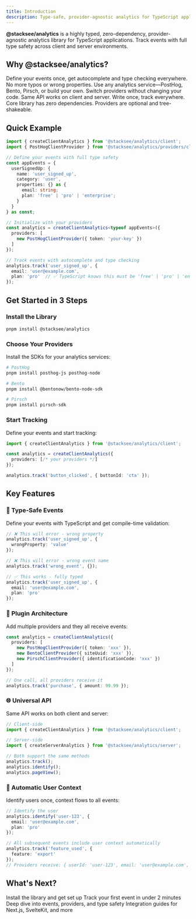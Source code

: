 ```yaml
---
title: Introduction
description: Type-safe, provider-agnostic analytics for TypeScript applications
---
```



**@stacksee/analytics** is a highly typed, zero-dependency, provider-agnostic analytics library for TypeScript applications. Track events with full type safety across client and server environments.

## Why @stacksee/analytics?

<Cards>
  <Card title="Fully Type-Safe" icon="target">
    Define your events once, get autocomplete and type checking everywhere. No more typos or wrong properties.
  </Card>
  <Card title="Provider Agnostic" icon="plug">
    Use any analytics service—PostHog, Bento, Pirsch, or build your own. Switch providers without changing your code.
  </Card>
  <Card title="Universal API" icon="globe">
    Same API works on client and server. Write once, track everywhere.
  </Card>
  <Card title="Zero Dependencies" icon="package">
    Core library has zero dependencies. Providers are optional and tree-shakeable.
  </Card>
</Cards>

## Quick Example

```typescript
import { createClientAnalytics } from '@stacksee/analytics/client';
import { PostHogClientProvider } from '@stacksee/analytics/providers/client';

// Define your events with full type safety
const appEvents = {
  userSignedUp: {
    name: 'user_signed_up',
    category: 'user',
    properties: {} as {
      email: string;
      plan: 'free' | 'pro' | 'enterprise';
    }
  }
} as const;

// Initialize with your providers
const analytics = createClientAnalytics<typeof appEvents>({
  providers: [
    new PostHogClientProvider({ token: 'your-key' })
  ]
});

// Track events with autocomplete and type checking
analytics.track('user_signed_up', {
  email: 'user@example.com',
  plan: 'pro'  // ✅ TypeScript knows this must be 'free' | 'pro' | 'enterprise'
});
```

## Get Started in 3 Steps

<Steps>
<Step>

### Install the Library

```bash
pnpm install @stacksee/analytics
```

</Step>

<Step>

### Choose Your Providers

Install the SDKs for your analytics services:

```bash
# PostHog
pnpm install posthog-js posthog-node

# Bento
pnpm install @bentonow/bento-node-sdk

# Pirsch
pnpm install pirsch-sdk
```

</Step>

<Step>

### Start Tracking

Define your events and start tracking:

```typescript
import { createClientAnalytics } from '@stacksee/analytics/client';

const analytics = createClientAnalytics({
  providers: [/* your providers */]
});

analytics.track('button_clicked', { buttonId: 'cta' });
```

</Step>
</Steps>

## Key Features

### 🎯 Type-Safe Events

Define your events with TypeScript and get compile-time validation:

```typescript
// ❌ This will error - wrong property
analytics.track('user_signed_up', {
  wrongProperty: 'value'
});

// ❌ This will error - wrong event name
analytics.track('wrong_event', {});

// ✅ This works - fully typed
analytics.track('user_signed_up', {
  email: 'user@example.com',
  plan: 'pro'
});
```

### 🔌 Plugin Architecture

Add multiple providers and they all receive events:

```typescript
const analytics = createClientAnalytics({
  providers: [
    new PostHogClientProvider({ token: 'xxx' }),
    new BentoClientProvider({ siteUuid: 'xxx' }),
    new PirschClientProvider({ identificationCode: 'xxx' })
  ]
});

// One call, all providers receive it
analytics.track('purchase', { amount: 99.99 });
```

### 🌐 Universal API

Same API works on both client and server:

```typescript
// Client-side
import { createClientAnalytics } from '@stacksee/analytics/client';

// Server-side
import { createServerAnalytics } from '@stacksee/analytics/server';

// Both support the same methods
analytics.track();
analytics.identify();
analytics.pageView();
```

### 👤 Automatic User Context

Identify users once, context flows to all events:

```typescript
// Identify the user
analytics.identify('user-123', {
  email: 'user@example.com',
  plan: 'pro'
});

// All subsequent events include user context automatically
analytics.track('feature_used', {
  feature: 'export'
});
// Providers receive: { userId: 'user-123', email: 'user@example.com', traits: {...} }
```

## What's Next?

<Cards>
  <Card title="Installation" href="/docs/installation" icon="download">
    Install the library and get set up
  </Card>
  <Card title="Your First Event" href="/docs/your-first-event" icon="rocket">
    Track your first event in under 2 minutes
  </Card>
  <Card title="Core Concepts" href="/docs/core-concepts/events" icon="book">
    Deep dive into events, providers, and type safety
  </Card>
  <Card title="Framework Guides" href="/docs/guides/nextjs" icon="code">
    Integration guides for Next.js, SvelteKit, and more
  </Card>
</Cards>
